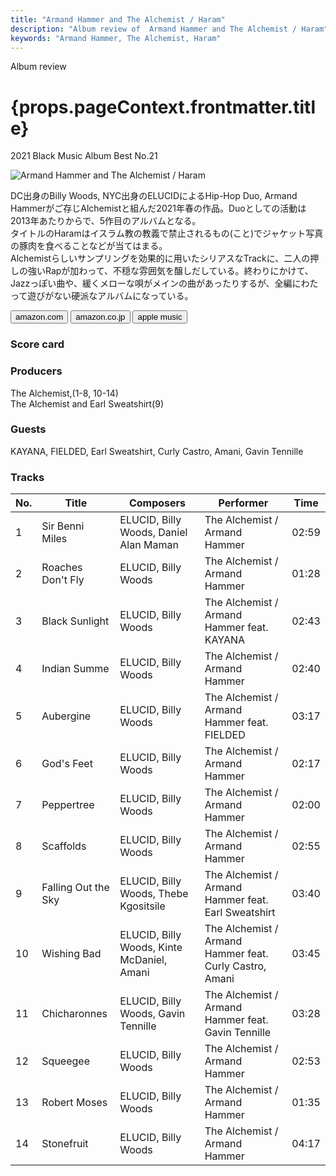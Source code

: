```yaml
---
title: "Armand Hammer and The Alchemist / Haram"
description: "Album review of  Armand Hammer and The Alchemist / Haram"
keywords: "Armand Hammer, The Alchemist, Haram"
---
```






<p className="largeP">Album review</p>
<h1 className="h1--no--margin">{props.pageContext.frontmatter.title}</h1>
<p className="largeP">
  <Link to="/best50/2021/">2021 Black Music Album Best No.21</Link>
</p>

<Row  className="image-card-group">
	<Column colMd={"3"} colLg={"4"} noGutterMdLeft="">
       <ImageCard>

![Armand Hammer and The Alchemist / Haram](../../images/cd/armandhammeralchemist1L.jpg)

</ImageCard>
	</Column>
	<Column colMd={"4"} colLg={"8"} noGutterMdLeft="">
		<p>
			DC出身のBilly Woods, NYC出身のELUCIDによるHip-Hop Duo, Armand Hammerがご存じAlchemistと組んだ2021年春の作品。Duoとしての活動は2013年あたりからで、5作目のアルバムとなる。
			<br/>タイトルのHaramはイスラム教の教義で禁止されるもの(こと)でジャケット写真の豚肉を食べることなどが当てはまる。
			<br/>Alchemistらしいサンプリングを効果的に用いたシリアスなTrackに、二人の押しの強いRapが加わって、不穏な雰囲気を醸しだしている。終わりにかけて、Jazzっぽい曲や、緩くメローな唄がメインの曲があったりするが、全編にわたって遊びがない硬派なアルバムになっている。
		</p>
		<div>
		  <Button className="button-right-mergin"  href="https://amzn.to/3i5ndiF" kind="primary" size="small" renderIcon={ArrowUpRight24}>
  	    amazon.com
  	  </Button>
  	  <Button className="button-right-mergin"  href="https://amzn.to/3CHxwTQ" kind="secondary" size="small" renderIcon={ArrowUpRight24}>
  	    amazon.co.jp
  	  </Button>
			<Button className="button-right-mergin"  href="https://apple.co/3KBmgLi" kind="tertiary" size="small" renderIcon={ArrowUpRight24}>
  	   	apple music
  	  </Button>
			<AdvJS2/>
		</div>
	</Column>
</Row>
<Row >
	<Column colMd={"4"} colLg={"4"} noGutterMdLeft="">
		<div>
		  <h3>Score card</h3>
			<SliderJS1 value="3" />
		  <SliderJS2 value="2" />
			<SliderJS3 value="1" />
		  <SliderJS4 value="7" />
		</div>
	</Column>
	<Column colMd={"8"} colLg={"8"} noGutterMdLeft="">
		<div>
			<h3>Producers</h3>
			<p>
				The Alchemist,(1-8, 10-14)
				<br/>The Alchemist and Earl Sweatshirt(9)
			</p>
			<h3>Guests</h3>
			<p>
				KAYANA, FIELDED, Earl Sweatshirt, Curly Castro, Amani, Gavin Tennille
			</p>
		</div>
	</Column>
</Row>

<h3>Tracks</h3>

| No. | Title               | Composers                                  | Performer                                               | Time  |
| --- | ------------------- | ------------------------------------------ | ------------------------------------------------------- | ----- |
| 1   | Sir Benni Miles     | ELUCID, Billy Woods, Daniel Alan Maman     | The Alchemist / Armand Hammer                           | 02:59 |
| 2   | Roaches Don't Fly   | ELUCID, Billy Woods                        | The Alchemist / Armand Hammer                           | 01:28 |
| 3   | Black Sunlight      | ELUCID, Billy Woods                        | The Alchemist / Armand Hammer feat. KAYANA              | 02:43 |
| 4   | Indian Summe        | ELUCID, Billy Woods                        | The Alchemist / Armand Hammer                           | 02:40 |
| 5   | Aubergine           | ELUCID, Billy Woods                        | The Alchemist / Armand Hammer feat. FIELDED             | 03:17 |
| 6   | God's Feet          | ELUCID, Billy Woods                        | The Alchemist / Armand Hammer                           | 02:17 |
| 7   | Peppertree          | ELUCID, Billy Woods                        | The Alchemist / Armand Hammer                           | 02:00 |
| 8   | Scaffolds           | ELUCID, Billy Woods                        | The Alchemist / Armand Hammer                           | 02:55 |
| 9   | Falling Out the Sky | ELUCID, Billy Woods, Thebe Kgositsile      | The Alchemist / Armand Hammer feat. Earl Sweatshirt     | 03:40 |
| 10  | Wishing Bad         | ELUCID, Billy Woods, Kinte McDaniel, Amani | The Alchemist / Armand Hammer feat. Curly Castro, Amani | 03:45 |
| 11  | Chicharonnes        | ELUCID, Billy Woods, Gavin Tennille        | The Alchemist / Armand Hammer feat. Gavin Tennille      | 03:28 |
| 12  | Squeegee            | ELUCID, Billy Woods                        | The Alchemist / Armand Hammer                           | 02:53 |
| 13  | Robert Moses        | ELUCID, Billy Woods                        | The Alchemist / Armand Hammer                           | 01:35 |
| 14  | Stonefruit          | ELUCID, Billy Woods                        | The Alchemist / Armand Hammer                           | 04:17 |

<Row>
  <Column colMd={3} colLg={3} noGutterMdLeft>
    <Review1 />
  </Column>
</Row>

<AdvJS3 />
